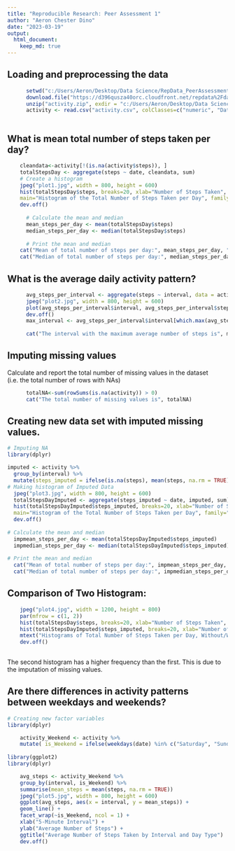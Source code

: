 ```yaml
---
title: "Reproducible Research: Peer Assessment 1"
author: "Aeron Chester Dino"
date: "2023-03-19"
output: 
  html_document:
    keep_md: true
---
```



## Loading and preprocessing the data

```r
      setwd("c:/Users/Aeron/Desktop/Data Science/RepData_PeerAssessment1")
      download.file("https://d396qusza40orc.cloudfront.net/repdata%2Fdata%2Factivity.zip", destfile = "activity.zip")
      unzip("activity.zip", exdir = "c:/Users/Aeron/Desktop/Data Science/RepData_PeerAssessment1")
      activity <- read.csv("activity.csv", colClasses=c("numeric", "Date", "numeric")
      
```

## What is mean total number of steps taken per day?

```r
    cleandata<-activity[!(is.na(activity$steps)), ]
    totalStepsDay <- aggregate(steps ~ date, cleandata, sum)
    # Create a histogram
    jpeg("plot1.jpg", width = 800, height = 600)
    hist(totalStepsDay$steps, breaks=20, xlab="Number of Steps Taken", 
    main="Histogram of the Total Number of Steps Taken per Day", family="serif")
    dev.off()
      
      # Calculate the mean and median
      mean_steps_per_day <- mean(totalStepsDay$steps)
      median_steps_per_day <- median(totalStepsDay$steps)
      
      # Print the mean and median
    cat("Mean of total number of steps per day:", mean_steps_per_day, "\n")
    cat("Median of total number of steps per day:", median_steps_per_day, "\n")

```

## What is the average daily activity pattern?

```r

      avg_steps_per_interval <- aggregate(steps ~ interval, data = activity, mean, na.rm = TRUE)
      jpeg("plot2.jpg", width = 800, height = 600)
      plot(avg_steps_per_interval$interval, avg_steps_per_interval$steps, type = "l", xlab = "5-minute interval", ylab = "Average number of steps")
      dev.off()
      max_interval <- avg_steps_per_interval$interval[which.max(avg_steps_per_interval$steps)]
      
      cat("The interval with the maximum average number of steps is", max_interval)
```

## Imputing missing values
Calculate and report the total number of missing values in the dataset (i.e. the total number of rows with NAs)
``` r

      totalNA<-sum(rowSums(is.na(activity)) > 0)
      cat("The total number of missing values is", totalNA)
```
## Creating new data set with imputed missing values.

```r
# Imputing NA
library(dplyr)

imputed <- activity %>%
  group_by(interval) %>%
  mutate(steps_imputed = ifelse(is.na(steps), mean(steps, na.rm = TRUE), steps))
# Making histogram of Imputed Data
  jpeg("plot3.jpg", width = 800, height = 600)
  totalStepsDayImputed <- aggregate(steps_imputed ~ date, imputed, sum)
  hist(totalStepsDayImputed$steps_imputed, breaks=20, xlab="Number of Steps Taken", 
  main="Histogram of the Total Number of Steps Taken per Day", family="serif")
  dev.off()
 
# Calculate the mean and median
  impmean_steps_per_day <- mean(totalStepsDayImputed$steps_imputed)
  impmedian_steps_per_day <- median(totalStepsDayImputed$steps_imputed)
      
# Print the mean and median
  cat("Mean of total number of steps per day:", impmean_steps_per_day, "\n")
  cat("Median of total number of steps per day:", impmedian_steps_per_day, "\n")

```
## Comparison of Two Histogram:
```r
    jpeg("plot4.jpg", width = 1200, height = 800)
    par(mfrow = c(1, 2))
    hist(totalStepsDay$steps, breaks=20, xlab="Number of Steps Taken", family="serif", ylim=c(0,20), main=NULL)
    hist(totalStepsDayImputed$steps_imputed, breaks=20, xlab="Number of Steps Taken",family="serif", ylim=c(0,20), main=NULL)
    mtext("Histograms of Total Number of Steps Taken per Day, Without/With Imputed Values",adj=0.95, family="serif", font=2)
    dev.off()
      
```
The second histogram has a higher frequency than the first. This is due to the imputation of missing values.



## Are there differences in activity patterns between weekdays and weekends?

```r
# Creating new factor variables
library(dplyr)

    activity_Weekend <- activity %>%
    mutate( is_Weekend = ifelse(weekdays(date) %in% c("Saturday", "Sunday"), "Weekend", "Weekday"))
 
library(ggplot2)
library(dplyr)

    avg_steps <- activity_Weekend %>%
    group_by(interval, is_Weekend) %>%
    summarise(mean_steps = mean(steps, na.rm = TRUE))
    jpeg("plot5.jpg", width = 800, height = 600)
    ggplot(avg_steps, aes(x = interval, y = mean_steps)) +
    geom_line() +
    facet_wrap(~is_Weekend, ncol = 1) +
    xlab("5-Minute Interval") +
    ylab("Average Number of Steps") +
    ggtitle("Average Number of Steps Taken by Interval and Day Type")
    dev.off()

```
